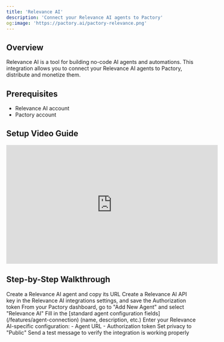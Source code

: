 ```yaml
---
title: 'Relevance AI'
description: 'Connect your Relevance AI agents to Pactory'
og:image: 'https://pactory.ai/pactory-relevance.png'
---
```


## Overview

Relevance AI is a tool for building no-code AI agents and automations. This integration allows you to connect your Relevance AI agents to Pactory, distribute and monetize them.

## Prerequisites

- Relevance AI account
- Pactory account

## Setup Video Guide

<iframe
  width="560"
  height="315"
  src="https://www.youtube.com/embed/YA6BRu9CNrA"
  title="Relevance AI Integration Guide"
  frameborder="0"
  allow="accelerometer; autoplay; clipboard-write; encrypted-media; gyroscope; picture-in-picture"
  allowfullscreen
></iframe>

## Step-by-Step Walkthrough

<Steps>
  <Step title="Create Relevance AI Agent">
    Create a Relevance AI agent and copy its URL
  </Step> 
  <Step title="Create Relevance AI API Key">
    Create a Relevance AI API key in the Relevance AI integrations settings, and save the Authorization token
  </Step> 
  <Step title="Access Integration">
    From your Pactory dashboard, go to "Add New Agent" and select "Relevance AI"
  </Step>
  <Step title="Configure Basic Settings">
    Fill in the [standard agent configuration fields](/features/agent-connection) (name, description, etc.)
  </Step>
  <Step title="Configure Integration">
    Enter your Relevance AI-specific configuration:
    - Agent URL
    - Authorization token
  </Step>
  <Step title="Publish your agent">
    Set privacy to "Public"
  </Step>
  <Step title="Test Connection">
    Send a test message to verify the integration is working properly
  </Step>
  <Step title="Share your agent and get paid based on usage!">
  </Step>
</Steps>

